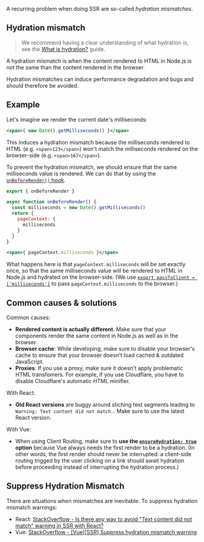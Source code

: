 A recurring problem when doing SSR are so-called *hydration mismatches*.

## Hydration mismatch

> We recommend having a clear understanding of what hydration is, see the [What is hydration?](/hydration) guide.

A hydration mismatch is when the content rendered to HTML in Node.js is not the same than the content rendered in the browser.

Hydration mismatches
can induce performance degradation
and bugs and should therefore be avoided.

## Example

Let's imagine we render the current date's milliseconds:
```jsx
<span>{ new Date().getMilliseconds() }</span>
```
This induces a hydration mismatch
because the milliseconds rendered to HTML
(e.g. `<span>123</span>`)
won't match the milliseconds rendered on the browser-side
(e.g. `<span>167</span>`).


To prevent the hydration mismatch, we should ensure that the same milliseconds value is rendered.
We can do that by using the [`onBeforeRender()` hook](/onBeforeRender).

```js
export { onBeforeRender }

async function onBeforeRender() {
  const milliseconds = new Date().getMilliseconds()
  return {
    pageContext: {
      milliseconds
    }
  }
}
```
```jsx
<span>{ pageContext.milliseconds }</span>
```

What happens here is that `pageContext.milliseconds` will be set exactly once, so that the same milliseconds value will be rendered to HTML in Node.js and hydrated on the browser-side. (We use [`export passToClient = ['milliseconds']`](/passToClient) to pass `pageContext.milliseconds` to the browser.)

## Common causes & solutions

Common causes:
 - **Rendered content is actually different**. Make sure that your components render the same content in Node.js as well as in the browser.
 - **Browser cache**: While developing, make sure to disable your browser's cache to ensure that your browser doesn't load cached & outdated JavaScript.
 - **Proxies**: If you use a proxy, make sure it doesn't apply problematic HTML transfomers. For example, if you use Cloudflare, you have to disable Cloudflare's automatic HTML minifier.

With React:
 - **Old React versions** are buggy around stiching text segments leading to `Warning: Text content did not match.`. Make sure to use the latest React version.

With Vue:
 - When using Client Routing, make sure to **use the [`ensureHydration: true`](/useClientRouter) option** because Vue always needs the first render to be a hydration. (In other words, the first render should never be interrupted: a client-side routing trigged by the user clicking on a link should await hydration before proceeding instead of interrupting the hydration process.)

## Suppress Hydration Mismatch

There are situations when mismatches are inevitable. To suppress hydration mismatch warnings:
 - React: [StackOverflow - Is there any way to avoid "Text content did not match" warning in SSR with React?](https://stackoverflow.com/questions/53959948/is-there-any-way-to-avoid-text-content-did-not-match-warning-in-ssr-with-react/68438131)
 - Vue: [StackOverflow - [Vue][SSR] Suppress hydration mismatch warning](https://stackoverflow.com/questions/68438016/vuessr-suppress-hydration-mismatch-warning/68438108)

